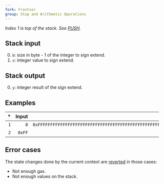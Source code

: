 ```yaml
---
fork: Frontier
group: Stop and Arithmetic Operations
---
```


*Index 1 is top of the stack. See [PUSH](/#60).*

## Stack input

0. `b`: size in byte - 1 of the integer to sign extend.
1. `x`: integer value to sign extend.

## Stack output

0. `y`: integer result of the sign extend.

## Examples

| * | Input | Output | * | * | Input | Output |
|--:|------:|-------:|--:|--:|------:|-------:|
| `1` | `0` | `0xFFFFFFFFFFFFFFFFFFFFFFFFFFFFFFFFFFFFFFFFFFFFFFFFFFFFFFFFFFFFFFFF` | * | `1` | `0` | `0x7F` |
| `2` | `0xFF` | | * | `2` | `0x7F` | |

## Error cases

The state changes done by the current context are [reverted](#FD) in those cases:
- Not enough gas.
- Not enough values on the stack.
